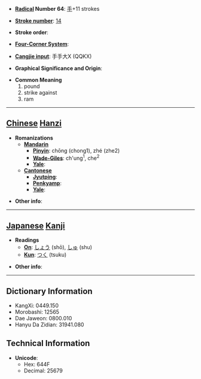 * '''[[Wiktionary:Chinese radical index| Radical]] Number 64''': [[Wiktionary:Chinese radical index 手|手]]+11 strokes

* '''[[Wiktionary:Chinese total strokes index|Stroke number]]''': [[Wiktionary:Chinese total strokes index 14|14]]

* '''Stroke order''': 

* '''[[Wiktionary:Chinese four corner index|Four-Corner System]]''': 

* '''[[Wiktionary:Chinese Cangjie index|Cangjie input]]''': 手手大X (QQKX)

* '''Graphical Significance and Origin''': 

* '''Common Meaning'''
*#pound
*# strike against
*# ram


----

== [[Chinese]] [[Hanzi]] ==

* '''Romanizations'''
** '''[[Mandarin]]'''
*** '''[[Pinyin]]''': chōng (chong1), zhé (zhe2)
*** '''[[Wade-Giles]]''': ch'ung<sup>1</sup>, che<sup>2</sup>
*** '''[[Yale]]''': 
** '''[[Cantonese]]'''
*** '''[[Jyutping]]''':
*** '''[[Penkyamp]]''': 
*** '''[[Yale]]''': 

* '''Other info''': 

----

== [[Japanese]] [[Kanji]] ==

* '''Readings'''
** '''[[On]]''': [[しょう]] (shō), [[しゅ]] (shu)
** '''[[Kun]]''': [[つく]] (tsuku)

* '''Other info''':  

----

== Dictionary Information ==

* KangXi: 0449.150
* Morobashi: 12565
* Dae Jaweon: 0800.010
* Hanyu Da Zidian: 31941.080

== Technical Information ==

* '''Unicode''':
** Hex: 644F
** Decimal: 25679
